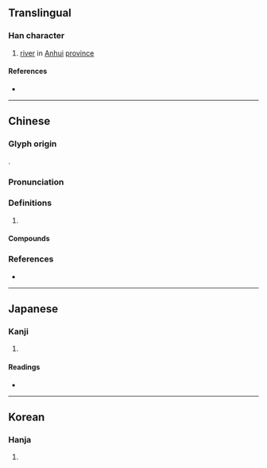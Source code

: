 {{also|颍}}
{{character info}}
==Translingual==

===Han character===
{{Han char|rn=85|rad=水|as=11|sn=15|four=21286|canj=PEMBC|ids=⿰⿱匕水頁}}

# [[river]] in [[Anhui]] [[province]]

====References====
* {{Han ref|kx=0648.110|dkj=18188|dj=1058.040|hdz=74369.070|uh=6F41|ud=28481|bh=E5F9|bd=58873}}

----

==Chinese==
{{zh-forms|s=颍}}

===Glyph origin===
{{Han etym}}
{{Han compound|水|頃|c1=s|c2=p|t1=river|ls=psc}}.

===Pronunciation===
{{zh-pron
|m=yǐng
|c=wing6
|mc=y
|oc=y
|cat=pn
}}

===Definitions===
{{zh-hanzi}}

# {{rfdef|zh}}

====Compounds====
{{zh-der|潁川|潁水|潁河|潁考叔|潁陽|箕潁}}

===References===
* {{R:twedu|B02261}}

----

==Japanese==

===Kanji===
{{ja-kanji|grade=|rs=水11}}

# {{rfdef|ja|sort=水11}}

====Readings====
* {{ja-readings|on=[[えい]] (ei)|kun=}}

----

==Korean==

===Hanja===
{{ko-hanja|[[강]] [[이름]]|영}}

# {{rfdef|ko|sort=水11}}